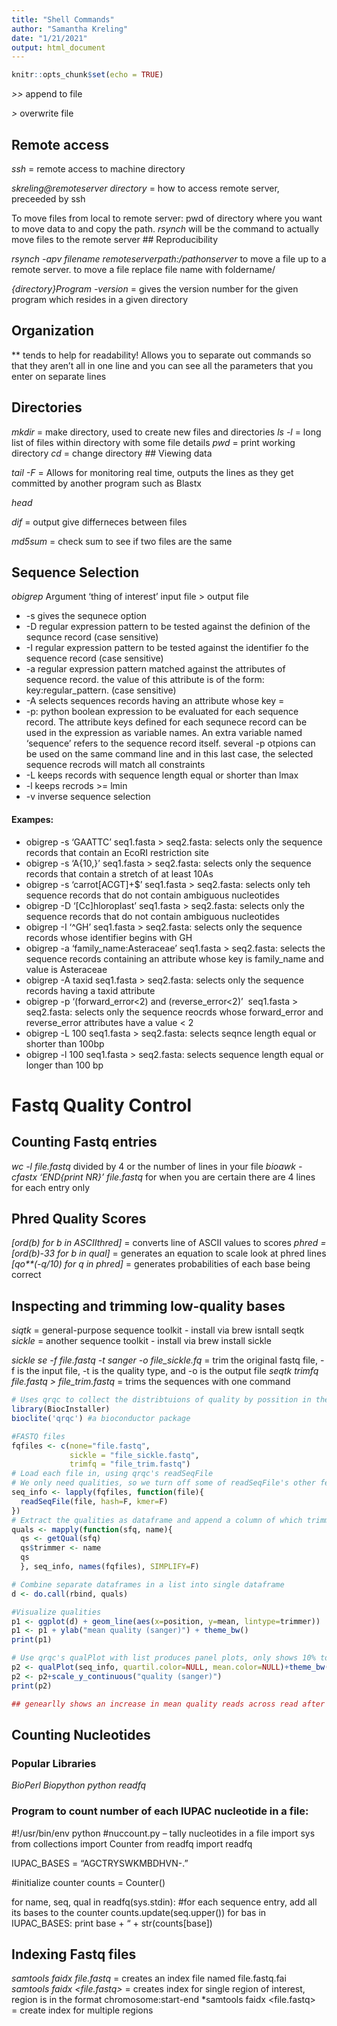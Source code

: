```yaml
---
title: "Shell Commands"
author: "Samantha Kreling"
date: "1/21/2021"
output: html_document
---
```


```r
knitr::opts_chunk$set(echo = TRUE)
```

*>>* append to file 

*>* overwrite file

## Remote access

*ssh* = remote access to machine directory

*skreling@remoteserver directory* = how to access remote server, preceeded by ssh


To move files from local to remote server: pwd of directory where you want to move data to and copy the path. *rsynch* will be the command to actually move files to the remote server
## Reproducibility 

*rsynch -apv filename remoteserverpath:/pathonserver* to move a file up to a remote server. to move a file replace file name with foldername/

*{directory}Program -version* = gives the version number for the given program which resides in a given directory

## Organization

*\* tends to help for readability! Allows you to separate out commands so that they aren't all in one line and you can see all the parameters that you enter on separate lines 


## Directories

*mkdir* = make directory, used to create new files and directories
*ls -l* = long list of files within directory with some file details
*pwd* = print working directory
*cd* = change directory
## Viewing data

*tail -F* = Allows for monitoring real time, outputs the lines as they get committed by another program such as Blastx

*head* 

*dif* = output give differneces between files

*md5sum* = check sum to see if two files are the same

## Sequence Selection

*obigrep* Argument 'thing of interest' input file > output file 

- -s gives the sequnece option 
- -D regular expression pattern to be tested against the definion of the sequnce record (case sensitive)
- -I regular expression pattern to be tested against the identifier fo the sequence record (case sensitive)
- -a regular expression pattern matched against the attributes of sequence record. the value of this attribute is of the form: key:regular_pattern. (case sensitive)
- -A selects sequences records having an attribute whose key = <KEY>
- -p: python boolean expression to be evaluated for each sequence record. The attribute keys defined for each sequnece record can be used in the expression as variable names. An extra variable named 'sequence' refers to the sequence record itself. several -p otpions can be used on the same command line and in this last case, the selected sequence recrods will match all constraints
- -L keeps records with sequence length equal or shorter than lmax
- -l keeps recrods >= lmin
- -v inverse sequence selection 

#### Exampes: 

- obigrep -s 'GAATTC' seq1.fasta > seq2.fasta: selects only the sequence records that contain an EcoRI restriction site
- obigrep -s 'A{10,}' seq1.fasta > seq2.fasta: selects only the sequence records that contain a stretch of at least 10As
- obigrep -s 'carrot[ACGT]+$' seq1.fasta > seq2.fasta: selects only teh sequence records that do not contain ambiguous nucleotides
- obigrep -D '[Cc]hloroplast' seq1.fasta > seq2.fasta: selects only the sequence records that do not contain ambiguous nucleotides
- obigrep -I '^GH' seq1.fasta > seq2.fasta: selects only the sequence records whose identifier begins with GH
- obigrep -a 'family_name:Asteraceae' seq1.fasta > seq2.fasta: selects the sequence records containing an attribute whose key is family_name and value is Asteraceae
- obigrep -A taxid seq1.fasta > seq2.fasta: selects only the sequence records having a taxid attribute
- obigrep -p '(forward_error<2) and (reverse_error<2)' \ seq1.fasta > seq2.fasta: selects only the sequence reocrds whose forward_error and reverse_error attributes have a value < 2
- obigrep -L 100 seq1.fasta > seq2.fasta: selects seqnce length equal or shorter than 100bp
- obigrep -l 100 seq1.fasta > seq2.fasta: selects sequence length equal or longer than 100 bp

# Fastq Quality Control

## Counting Fastq entries

*wc -l file.fastq* divided by 4 or the number of lines in your file
*bioawk -cfastx 'END{print NR}' file.fastq* for when you are certain there are 4 lines for each entry only

## Phred Quality Scores
*[ord(b) for b in ASCIIthred]* = converts line of ASCII values to scores
*phred = [ord(b)-33 for b in qual]* = generates an equation to scale look at phred lines
*[qo**(-q/10) for q in phred]* = generates probabilities of each base being correct

## Inspecting and trimming low-quality bases


*siqtk* = general-purpose sequence toolkit - install via brew isntall seqtk 
*sickle* = another sequence toolkit - install via brew install sickle

*sickle se -f file.fastq -t sanger -o file_sickle.fq* = trim the original fastq file, -f is the input file, -t is the quality type, and -o is the output file
*seqtk trimfq file.fastq > file_trim.fastq* = trims the sequences with one command
```r
# Uses qrqc to collect the distribtuions of quality by possition in the siqtk and sickle trimmed files
library(BiocInstaller)
bioclite('qrqc') #a bioconductor package

#FASTQ files
fqfiles <- c(none="file.fastq",
             sickle = "file_sickle.fastq",
             trimfq = "file_trim.fastq")
# Load each file in, using qrqc's readSeqFile
# We only need qualities, so we turn off some of readSeqFile's other features
seq_info <- lapply(fqfiles, function(file){
  readSeqFile(file, hash=F, kmer=F)
})
# Extract the qualities as dataframe and append a column of which trimmer (or none) was used. This is used in alter plots
quals <- mapply(function(sfq, name){
  qs <- getQual(sfq)
  qs$trimmer <- name
  qs
  }, seq_info, names(fqfiles), SIMPLIFY=F)

# Combine separate dataframes in a list into single dataframe
d <- do.call(rbind, quals)

#Visualize qualities
p1 <- ggplot(d) + geom_line(aes(x=position, y=mean, lintype=trimmer))
p1 <- p1 + ylab("mean quality (sanger)") + theme_bw()
print(p1)

# Use qrqc's qualPlot with list produces panel plots, only shows 10% to 90% quantiles and lowess curve
p2 <- qualPlot(seq_info, quartil.color=NULL, mean.color=NULL)+theme_bw()
p2 <- p2+scale_y_continuous("quality (sanger)")
print(p2)

## genearlly shows an increase in mean quality reads across read after trimming, but still an overall decline in base quality over the length of reads

```

## Counting Nucleotides

### Popular Libraries
*BioPerl*
*Biopython*
*python readfq*

### Program to count number of each IUPAC nucleotide in a file:
#!/usr/bin/env python
#nuccount.py -- tally nucleotides in a file
import sys
from collections import Counter
from readfq import readfq

IUPAC_BASES = "AGCTRYSWKMBDHVN-."

#initialize counter
counts = Counter()

for name, seq, qual in readfq(sys.stdin):
#for each sequence entry, add all its bases to the counter
counts.update(seq.upper())
for bas in IUPAC_BASES:
  print base + "\t" + str(counts[base])
  
## Indexing Fastq files

*samtools faidx file.fastq* = creates an index file named file.fastq.fai
*samtools faidx <file.fastq> <region>* = creates index for single region of interest, region is in the format chromosome:start-end 
*samtools faidx <file.fastq> \ <region1> <region2> = create index for multiple regions



